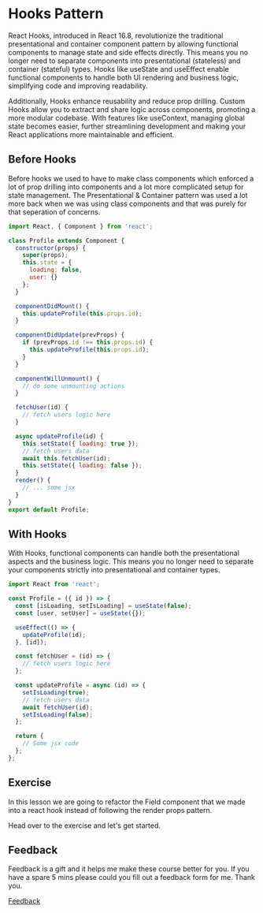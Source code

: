 
<Meta title="Lessons/05 - Hooks Pattern/01-Lesson" />

# Hooks Pattern

React Hooks, introduced in React 16.8, revolutionize the traditional presentational and container component pattern by allowing functional components to manage state and side effects directly. This means you no longer need to separate components into presentational (stateless) and container (stateful) types. Hooks like useState and useEffect enable functional components to handle both UI rendering and business logic, simplifying code and improving readability.

Additionally, Hooks enhance reusability and reduce prop drilling. Custom Hooks allow you to extract and share logic across components, promoting a more modular codebase. With features like useContext, managing global state becomes easier, further streamlining development and making your React applications more maintainable and efficient.

## Before Hooks

Before hooks we used to have to make class components which enforced a lot of prop drilling into components and a lot more complicated setup for state management. The Presentational & Container pattern was used a lot more back when we was using class components and that was purely for that seperation of concerns.

```jsx
import React, { Component } from 'react';

class Profile extends Component {
  constructor(props) {
    super(props);
    this.state = {
      loading: false,
      user: {}
    };
  }

  componentDidMount() {
    this.updateProfile(this.props.id);
  }

  componentDidUpdate(prevProps) {
    if (prevProps.id !== this.props.id) {
      this.updateProfile(this.props.id);
    }
  }

  componentWillUnmount() {
    // do some unmounting actions
  }

  fetchUser(id) {
    // fetch users logic here
  }

  async updateProfile(id) {
    this.setState({ loading: true });
    // fetch users data
    await this.fetchUser(id);
    this.setState({ loading: false });
  }
  render() {
    // ... some jsx
  }
}
export default Profile;
```

## With Hooks

With Hooks, functional components can handle both the presentational aspects and the business logic. This means you no longer need to separate your components strictly into presentational and container types.

```jsx
import React from 'react';

const Profile = ({ id }) => {
  const [isLoading, setIsLoading] = useState(false);
  const [user, setUser] = useState({});

  useEffect(() => {
    updateProfile(id);
  }, [id]);

  const fetchUser = (id) => {
    // fetch users logic here
  };

  const updateProfile = async (id) => {
    setIsLoading(true);
    // fetch users data
    await fetchUser(id);
    setIsLoading(false);
  };

  return {
    // Some jsx code
  };
};
```

## Exercise

In this lesson we are going to refactor the Field component that we made into a react hook instead of following the render props pattern.

Head over to the exercise and let's get started.

## Feedback

Feedback is a gift and it helps me make these course better for you. If you have a spare 5 mins please could you fill out a feedback form for me. Thank you.

[Feedback](https://forms.gle/FKgHT2Xpfc9xzyxQ8)
